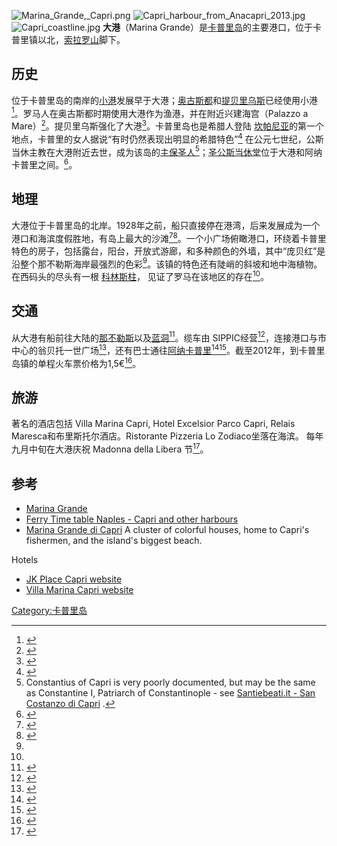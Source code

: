 <nowiki></nowiki>[[File:Marina_Grande,_Capri.png|thumb]]
[[File:Capri_harbour_from_Anacapri_2013.jpg|thumb]]
[[File:Capri_coastline.jpg|thumb]]
'''大港'''（Marina Grande）是[[卡普里岛|卡普里岛]]的主要港口，位于卡普里镇以北，[[索拉罗山|索拉罗山]]脚下。 

==历史==
位于卡普里岛的南岸的[[小港_(卡普里岛)|小港]]发展早于大港；[[奥古斯都|奥古斯都]]和[[提贝里乌斯|提贝里乌斯]]已经使用小港<ref name="DickensAinsworth1854">{{cite book|last1=Dickens|first1=Charles|last2=Ainsworth|first2=William Harrison|last3=Smith|first3=Albert|title=Bentley's miscellany|url=http://books.google.com/books?id=XuERAAAAYAAJ&pg=PA39|accessdate=5 July 2012|edition=Public domain|year=1854|publisher=Richard Bentley|pages=39–}}</ref>。罗马人在奥古斯都时期使用大港作为渔港，并在附近兴建海宫（Palazzo a Mare）<ref name="Valdés1996">{{cite book|last=Valdés|first=Giuliano|title=Naples, Capri, Sorrento: the pearls of the Gulf|url=http://books.google.com/books?id=GLCSefp0vYkC&pg=PA38|accessdate=4 July 2012|date=1 September 1996|publisher=Casa Editrice Bonechi|isbn=978-88-7009-713-9|page=38}}</ref>。提贝里乌斯强化了大港<ref name="ValdesFabbri2009">{{cite book|last1=Valdes|first1=Giuliano|last2=Fabbri|first2=Patrizia|title=Capri. Le Bellezze Di Capri. Ediz. Inglese|url=http://books.google.com/books?id=ASRnvLfaHkkC&pg=PA17|accessdate=4 July 2012|year=2009|publisher=Casa Editrice Bonechi|isbn=978-88-476-2491-7|pages=17–18}}</ref>。卡普里岛也是希腊人登陆 [[坎帕尼亚|坎帕尼亚]]的第一个地点，卡普里的女人据说“有时仍然表现出明显的希腊特色”<ref name="(Firm)1903">{{cite book|last=Baedeker |first=Karl|title=Italy, Handbook for Travellers: Southern Italy ad Sicily, with excursions to the Lipari islands, Malta, Sardinia, Tunis, and Corfu. 14th rev. ed. 1903|url=http://books.google.com/books?id=mgdBAAAAYAAJ|accessdate=4 July 2012|year=1903|publisher=K. Baedeker|pages=156–8}}</ref> 在公元七世纪，公斯当休主教在大港附近去世，成为该岛的[[主保圣人|主保圣人]]<ref>Constantius of Capri is very poorly documented, but may be the same as Constantine I, Patriarch of Constantinople - see [http://www.santiebeati.it/dettaglio/91868 Santiebeati.it - San Costanzo di Capri] {{Wayback|url=http://www.santiebeati.it/dettaglio/91868 |date=20140829232119 }}.</ref>；[[圣公斯当休堂|圣公斯当休堂]]位于大港和阿纳卡普里之间。<ref name="RingSalkin1996">{{cite book|last1=Ring|first1=Trudy|last2=Salkin|first2=Robert M.|last3=Boda|first3=Sharon La|title=International Dictionary of Historic Places: Southern Europe|url=http://books.google.com/books?id=74JI2UlcU8AC&pg=PA121|accessdate=4 July 2012|date=1 January 1996|publisher=Taylor & Francis|isbn=978-1-884964-02-2|pages=121–}}</ref>。

==地理==
大港位于卡普里岛的北岸。1928年之前，船只直接停在港湾，后来发展成为一个港口和海滨度假胜地，有岛上最大的沙滩<ref>{{cite web|url=http://www.italyguides.it/us/campania/isle_of_capri/port_marina_grande.htm|title=Port of Marina Grande|publisher=Italy Guides|accessdate=4 July 2012|archive-date=2012-11-25|archive-url=https://web.archive.org/web/20121125212837/http://www.italyguides.it/us/campania/isle_of_capri/port_marina_grande.htm|dead-url=no}}</ref><ref>{{cite web|url=http://www.capri.com/en/s/marina-grande-2|title=Capri Marina Grande|publisher=Capri.com|accessdate=4 July 2012|archive-date=2014-11-04|archive-url=https://web.archive.org/web/20141104094638/http://www.capri.com/en/s/marina-grande-2|dead-url=no}}</ref>。一个小广场俯瞰港口，环绕着卡普里特色的房子，包括露台，阳台，开放式游廊，和多种颜色的外墙，其中“庞贝红”是沿整个那不勒斯海岸最强烈的色彩<ref name="Valdés1996"/>。该镇的特色还有陡峭的斜坡和地中海植物。在西码头的尽头有一根 [[科林斯柱式|科林斯柱]]， 见证了罗马在该地区的存在<ref name="Valdés1996"/>。

==交通==
从大港有船前往大陆的[[那不勒斯|那不勒斯]]以及[[蓝洞_(卡布里岛)|蓝洞]]<ref name="FacarosPauls2004">{{cite book|last1=Facaros|first1=Dana|last2=Pauls|first2=Michael|title=Italy|url=http://books.google.com/books?id=XixojYgnRtsC&pg=PA893|accessdate=4 July 2012|date=1 May 2004|publisher=New Holland Publishers|isbn=978-1-86011-113-6|page=893}}</ref>。缆车由 SIPPIC经营<ref name="ShortCuts2012">{{cite book|author=Frommer's ShortCuts|title=Capri, Ischia and Procida, Italy: Frommer's ShortCuts|url=http://books.google.com/books?id=cZ-Sns8Xak8C&pg=PT17|accessdate=4 July 2012|date=5 April 2012|publisher=John Wiley & Sons|isbn=978-1-118-19895-7|pages=17–}}</ref>，连接港口与市中心的翁贝托一世广场<ref name="italyguides.it">{{cite web|url=http://www.italyguides.it/us/campania/isle_of_capri/funicolar.htm|title=Funicolar, isle of Capri|publisher=ItalyGuides.it - ComPart Multimedia|accessdate=5 July 2012|archive-date=2012-11-25|archive-url=https://web.archive.org/web/20121125204115/http://www.italyguides.it/us/campania/isle_of_capri/funicolar.htm|dead-url=no}}</ref>，还有巴士通往[[阿纳卡普里|阿纳卡普里]]<ref name="Capri. Ediz. Inglese">{{cite book|title=Capri. Ediz. Inglese|url=http://books.google.com/books?id=pYWWf1GOajUC&pg=PA7|accessdate=4 July 2012|year=2005|publisher=Casa Editrice Bonechi|isbn=978-88-476-1757-5|page=7}}</ref><ref name="BonettoQuintero2010">{{cite book|last1=Bonetto|first1=Cristian|last2=Quintero|first2=Josephine|title=Naples & the Amalfi Coast|url=http://books.google.com/books?id=I5_a1q8FobUC&pg=PA138|accessdate=4 July 2012|date=1 January 2010|publisher=Lonely Planet|isbn=978-1-74104-509-3|page=138}}</ref>。截至2012年，到卡普里岛镇的单程火车票价格为1,5€<ref name="Frommer's2012">{{cite book|author=Frommer's|title=AARP Italy 2012|url=http://books.google.com/books?id=33jbBbLiCZcC&pg=PT624|accessdate=4 July 2012|date=24 May 2012|publisher=John Wiley & Sons|isbn=978-1-118-25836-1|page=624}}</ref>。

==旅游==
著名的酒店包括 Villa Marina Capri, Hotel Excelsior Parco Capri, Relais Maresca和布里斯托尔酒店。Ristorante Pizzeria Lo Zodiaco坐落在海滨。
每年九月中旬在大港庆祝 Madonna della Libera 节<ref name="Baedeker1903">{{cite book|last=Baedeker |first=Karl|title=Italy: Southern Italy and Sicily, with excursions to the Lipari islands, Malta, Sardinia, Tunis and Corfu. 13th rev. ed. 1900|url=http://books.google.com/books?id=9ck9AAAAIAAJ&pg=PA157|accessdate=5 July 2012|edition=Public domain|year=1903|publisher=K. Baedeker|pages=157–}}</ref>。

==参考==
{{Reflist}}
* [http://www.capri.net/en/s/marina-grande-2 Marina Grande]{{Wayback|url=http://www.capri.net/en/s/marina-grande-2 |date=20141029112728 }}
* [http://www.capri.net/en/ferry-schedule Ferry Time table Naples - Capri and other harbours]{{Wayback|url=http://www.capri.net/en/ferry-schedule |date=20141209153500 }}
*[http://www.capri.com/en/s/marina-grande-2 Marina Grande di Capri]{{Wayback|url=http://www.capri.com/en/s/marina-grande-2 |date=20141104094638 }} A cluster of colorful houses, home to Capri's fishermen, and the island's biggest beach.
Hotels
*[http://www.jkcapri.com/ JK Place Capri website]{{Wayback|url=http://www.jkcapri.com/ |date=20141205144546 }}
*[http://www.villamarinacapri.com/ Villa Marina Capri website]{{Wayback|url=http://www.villamarinacapri.com/ |date=20200130004310 }}
{{coord|40|33|19|N|14|14|26|E|type:landmark|display=title}}
[[Category:卡普里岛|Category:卡普里岛]]
